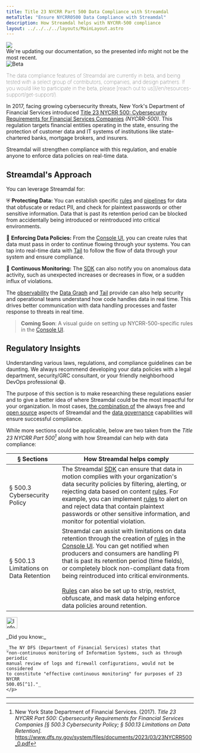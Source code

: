 ```yaml
---
title: Title 23 NYCRR Part 500 Data Compliance with Streamdal
metaTitle: "Ensure NYCRR0500 Data Compliance with Streamdal"
description: How Streamdal helps with NYCRR-500 compliance
layout: ../../../../layouts/MainLayout.astro
---
```



<div class="addl-wrapper">
<div class="addl">
<img src={information} class="uimage" />
<div class="addlcontent">
We're updating our documentation, so the presented info might not be the
most recent.
</div>
</div>
</div>

<Notification type="checked">
  <img src={beta} alt="Beta" />
  <p style="font-weight: lighter;">The data compliance features of Streamdal 
  are currently in beta, and being tested with a select group of contributors, 
  companies, and design partners. If you would like to participate in the beta, 
  please 
  [reach out to us](/en/resources-support/get-support/).</p>
</Notification>

In 2017, facing growing cybersecurity threats, New York's Department of 
Financial Services introduced <a href="https://www.dfs.ny.gov/industry_guidance/cybersecurity" target="_blank">Title 23 NYCRR 500: Cybersecurity Requirements for Financial Services Companies</a> 
_(NYCRR-500)_. This regulation targets financial entities operating in the 
state, ensuring the protection of customer data and IT systems of institutions 
like state-chartered banks, mortgage brokers, and insurers.

Streamdal will strengthen compliance with this regulation, and enable anyone to 
enforce data policies on real-time data.

## Streamdal's Approach

You can leverage Streamdal for:

⛨ **<span class="ykeyword">Protecting Data</span>:** You can establish specific <a href="/en/resources-support/glossary/#rule-or-step" class="pkeyword">rules</a> and <a href="/en/resources-support/glossary/#pipeline-or-ruleset" class="pkeyword">pipelines</a> for data 
that obfuscate or redact PII, and check for plaintext passwords or other 
sensitive information. Data that is past its retention period can be blocked 
from accidentally being introduced or reintroduced into critical environments. 

🚓 **<span class="ykeyword">Enforcing Data Policies</span>:** From the [Console UI](/en/core-components/console-ui/), you can create rules that 
data must pass in order to continue flowing through your systems. You can tap 
into real-time data with [Tail](/en/guides/tail/) to follow the flow of data through your system 
and ensure compliance.

🚨 **<span class="ykeyword">Continuous Monitoring</span>:** The [SDK](/en/core-components/sdk/) can also notify you on anomalous data 
activity, such as unexpected increases or decreases in flow, or a sudden influx 
of violations. 

The [observability](/en/resources-support/glossary/#observability) the [Data Graph](/en/core-components/console-ui/#data-graph) and [Tail](/en/guides/tail/) provide can also help security and 
operational teams understand how code handles data in real time. This 
drives better communication with data handling processes and faster response 
to threats in real time.

> **Coming Soon**: A visual guide on setting up NYCRR-500-specific rules in the 
[Console UI](/en/core-components/console-ui/).

## Regulatory Insights

Understanding various laws, regulations, and compliance guidelines can be 
daunting. We always recommend developing your data policies with a legal 
department, security/GRC consultant, or your friendly neighborhood DevOps 
professional 😄.

The purpose of this section is to make researching these regulations easier and 
to give a better idea of where Streamdal could be the most impactful for your 
organization. In most cases, <u>the combination of</u> the always free and 
[open source](/en/resources-support/open-source/) aspects of Streamdal and the 
[data governance](/en/data-governance/overview/) capabilities will ensure 
successful compliance. 

While more sections could be applicable, below are two taken from the 
_Title 23 NYCRR Part 500[^1]_ along with how Streamdal can help with data 
compliance:

| § Sections | How Streamdal helps comply |
|-|-|
| § 500.3 Cybersecurity Policy | The Streamdal [SDK](/en/core-components/sdk/) can ensure that data in motion complies with your organization's data security policies by filtering, alerting, or rejecting data based on content [rules](/en/resources-support/glossary/#rule-or-step). For example, you can implement [rules](/en/resources-support/glossary/#rule-or-step) to alert on and reject data that contain plaintext passwords or other sensitive information, and monitor for potential violation. |
| § 500.13  Limitations on Data Retention | Streamdal can assist with limitations on data retention through the creation of [rules](/en/resources-support/glossary/#rule-or-step) in the [Console UI](/en/core-components/console-ui/). You can get notified when producers and consumers are handling PI that is past its retention period (time fields), or completely block non-compliant data from being reintroduced into critical environments. <br /><br />[Rules](/en/resources-support/glossary/#rule-or-step) can also be set up to strip, restrict, obfuscate, and mask data helping enforce data policies around retention.

<Notification type="information">
  <img src={info} alt="Information" width="30px" height="30px" />
  <div class="prose-md prose-p:my-2 prose-a:text-purple-dark prose-a:underline">
    <p>
    _Did you know:_ 
    
    _The NY DFS (Department of Financial Services) states that 
    "non-continuous monitoring of Information Systems, such as through periodic 
    manual review of logs and firewall configurations, would not be considered 
    to constitute "effective continuous monitoring" for purposes of 23 NYCRR 
    500.05[^1]."_
    </p>
  </div>
</Notification>

___

[^1]: New York State Department of Financial Services. (2017). _Title 23 NYCRR Part 500: Cybersecurity Requirements for Financial Services Companies [§ 500.3 Cybersecurity Policy; § 500.13 Limitations on Data Retention]._ https://www.dfs.ny.gov/system/files/documents/2023/03/23NYCRR500_0.pdf